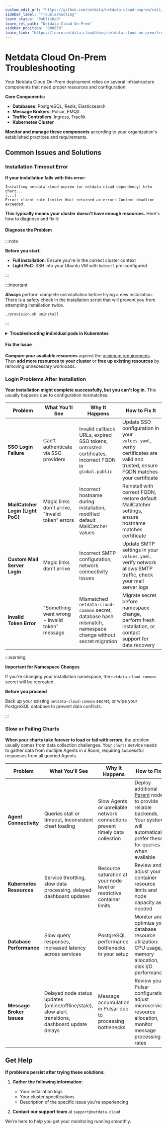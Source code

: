 ```yaml
---
custom_edit_url: "https://github.com/netdata/netdata-cloud-onprem/edit/master/docs/learn.netdata.cloud/troubleshooting.md"
sidebar_label: "Troubleshooting"
learn_status: "Published"
learn_rel_path: "Netdata Cloud On-Prem"
sidebar_position: "800070"
learn_link: "https://learn.netdata.cloud/docs/netdata-cloud-on-prem/troubleshooting"
---
```


# Netdata Cloud On-Prem Troubleshooting

Your Netdata Cloud On-Prem deployment relies on several infrastructure components that need proper resources and configuration:

**Core Components:**

- **Databases**: PostgreSQL, Redis, Elasticsearch
- **Message Brokers**: Pulsar, EMQX
- **Traffic Controllers**: Ingress, Traefik
- **Kubernetes Cluster**

**Monitor and manage these components** according to your organization's established practices and requirements.

## Common Issues and Solutions

### Installation Timeout Error

**If your installation fails with this error:**

```
Installing netdata-cloud-onprem (or netdata-cloud-dependency) helm chart...
[...]
Error: client rate limiter Wait returned an error: Context deadline exceeded.
```

**This typically means your cluster doesn't have enough resources.** Here's how to diagnose and fix it:

#### Diagnose the Problem

:::note

**Before you start:**

- **Full installation**: Ensure you're in the correct cluster context
- **Light PoC**: SSH into your Ubuntu VM with `kubectl` pre-configured

:::

:::inportant

<strong>Always</strong> perform complete uninstallation before trying a new installation. There is a safety check in the installation script that will prevent you from attempting installation twice.

```bash
./provision.sh uninstall
```

:::

<details>
<summary><strong>Troubleshooting individual pods in Kuberentes</strong></summary><br/>
<strong>Step 1: Check for stuck pods</strong><br/>

```bash
kubectl get pods -n netdata-cloud
```

:::tip

Look for pods that are not in `Running` state or they are running properly - i.e. `0/1 Running`

:::

<strong>Step 2: Examine resource constraints</strong><br/>
If you found `Pending` pods, check what's blocking them:<br/>

```bash
kubectl describe pod <POD_NAME> -n netdata-cloud
```

<strong>Look at the Events section</strong> for messages about:<br/>

- Insufficient CPU<br/>
- Insufficient Memory<br/>
- Node capacity issues

<strong>Step 3: View your cluster resources</strong><br/>

<strong>Check your overall cluster capacity:</strong><br/><br/>

```bash
# Check resource allocation across nodes
kubectl top nodes

# View detailed node capacity
kubectl describe nodes | grep -A 5 "Allocated resources"
```

</details>

#### Fix the Issue

**Compare your available resources** against the [minimum requirements](/docs/netdata-cloud-on-prem/installation#system-requirements). Then **add more resources to your cluster** or **free up existing resources** by removing unnecessary workloads.

### Login Problems After Installation

**Your installation might complete successfully, but you can't log in.** This usually happens due to configuration mismatches.

| Problem                           | What You'll See                                  | Why It Happens                                                                                              | How to Fix It                                                                                                                   |
| --------------------------------- | ------------------------------------------------ | ----------------------------------------------------------------------------------------------------------- | ------------------------------------------------------------------------------------------------------------------------------- |
| **SSO Login Failure**             | Can't authenticate via SSO providers             | Invalid callback URLs, expired SSO tokens, untrusted certificates, incorrect FQDN in `global.public`        | Update SSO configuration in your `values.yaml`, verify certificates are valid and trusted, ensure FQDN matches your certificate |
| **MailCatcher Login (Light PoC)** | Magic links don't arrive, "Invalid token" errors | Incorrect hostname during installation, modified default MailCatcher values                                 | Reinstall with correct FQDN, restore default MailCatcher settings, ensure hostname matches certificate                          |
| **Custom Mail Server Login**      | Magic links don't arrive                         | Incorrect SMTP configuration, network connectivity issues                                                   | Update SMTP settings in your `values.yaml`, verify network allows SMTP traffic, check your mail server logs                     |
| **Invalid Token Error**           | "Something went wrong - invalid token" message   | Mismatched `netdata-cloud-common` secret, database hash mismatch, namespace change without secret migration | Migrate secret before namespace change, perform fresh installation, or contact support for data recovery                        |

:::warning

**Important for Namespace Changes**

If you're changing your installation namespace, the `netdata-cloud-common` secret will be recreated.

**Before you proceed**

Back up your existing `netdata-cloud-common` secret, or wipe your PostgreSQL database to prevent data conflicts.

:::

### Slow or Failing Charts

**When your charts take forever to load or fail with errors**, the problem usually comes from data collection challenges. Your `charts` service needs to gather data from multiple Agents in a Room, requiring successful responses from all queried Agents.

| Problem                   | What You'll See                                                                                     | Why It Happens                                                               | How to Fix It                                                                                                                                                                                                                            |
| ------------------------- | --------------------------------------------------------------------------------------------------- | ---------------------------------------------------------------------------- | ---------------------------------------------------------------------------------------------------------------------------------------------------------------------------------------------------------------------------------------- |
| **Agent Connectivity**    | Queries stall or timeout, inconsistent chart loading                                                | Slow Agents or unreliable network connections prevent timely data collection | Deploy additional [Parent](/docs/observability-centralization-points) nodes to provide reliable backends. Your system will automatically prefer these for queries when available |
| **Kubernetes Resources**  | Service throttling, slow data processing, delayed dashboard updates                                 | Resource saturation at your node level or restrictive container limits       | Review and adjust your container resource limits and node capacity as needed                                                                                                                                                             |
| **Database Performance**  | Slow query responses, increased latency across services                                             | PostgreSQL performance bottlenecks in your setup                             | Monitor and optimize your database resource utilization: CPU usage, memory allocation, disk I/O performance                                                                                                                              |
| **Message Broker Issues** | Delayed node status updates (online/offline/stale), slow alert transitions, dashboard update delays | Message accumulation in Pulsar due to processing bottlenecks                 | Review your Pulsar configuration, adjust microservice resource allocation, monitor message processing rates                                                                                                                              |

## Get Help

**If problems persist after trying these solutions:**

1. **Gather the following information:**

   - Your installation logs
   - Your cluster specifications
   - Description of the specific issue you're experiencing

2. **Contact our support team** at `support@netdata.cloud`

We're here to help you get your monitoring running smoothly.

